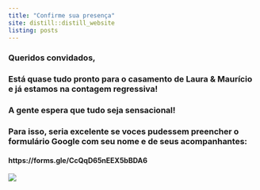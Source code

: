 ```yaml
---
title: "Confirme sua presença"
site: distill::distill_website
listing: posts
---
```



### Queridos convidados, 

### Está quase tudo pronto para o casamento de Laura & Maurício e já estamos na contagem regressiva! 
### A gente espera que tudo seja sensacional!
### Para isso, seria excelente se voces pudessem preencher o formulário Google com seu nome e de seus acompanhantes:

#### https://forms.gle/CcQqD65nEEX5bBDA6


![](imgs/L&M.png)